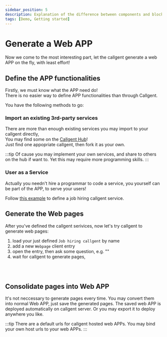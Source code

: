 ---
sidebar_position: 5
description: Explanation of the difference between components and blocks on a practical example
tags: [Demo, Getting started]
---

# Generate a Web APP


Now we come to the most interesting part, let the callgent generate a web APP on the fly, with least effort!

## Define the APP functionalities

Firstly, we must know what the APP need do!  
There is no easier way to define APP functionalities than through Callgent.

You have the following methods to go:

### Import an existing 3rd-party services

There are more than enough existing services you may import to your callgent directly,  
You may find some on the [Callgent Hub](https://hub.callgent.com)!  
Just find one appopriate callgent, then fork it as your own.  

:::tip
Of cause you may implement your own services, and share to others on the hub if want to. Yet this may require more programming skills.
:::

### User as a Service

Actually you needn't hire a programmar to code a service, you yourself can be part of the APP, to serve your users!

Follow <a href="/solutions/showcase/user-as-a-service/service-design" target="_blank">this example</a> to define a job hiring callgent service.

## Generate the Web pages

After you've defined the callgent serivices, now let's try callgent to generate web pages:

1. load your just defined `Job hiring callgent` by name
2. add a new `Webpage` client entry
3. open the entry, then ask some question, e.g. ""
4. wait for callgent to generate pages,

<pre> 
<CascadingMenu name="Recruitment" placeholder="Please enter the callgent name you just defined services" />
</pre>

## Consolidate pages into Web APP

It's not neccessary to generate pages every time.
You may convert them into normal Web APP, just save the generated pages.
The saved web APP is deployed automatically on callgent server.
Or you may export it to deploy anywhere you like.

:::tip
There are a default urls for callgent hosted web APPs.
You may bind your own host urls to your web APPs.
:::
